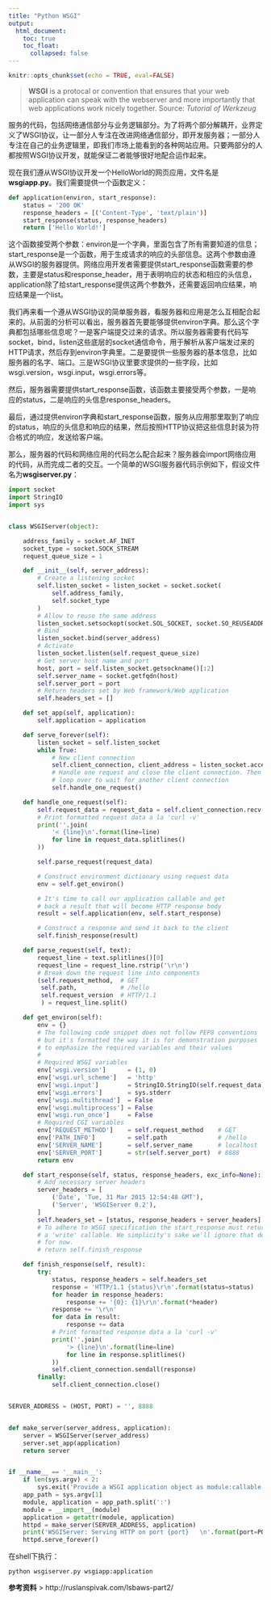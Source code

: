 ```yaml
---
title: "Python WSGI"
output:
  html_document:
    toc: true
    toc_float: 
      collapsed: false
---
```


```r
knitr::opts_chunk$set(echo = TRUE, eval=FALSE)
```


> **WSGI** is a protocal or convention that ensures that your web application can speak with the webserver and more importantly that web applications work nicely together.
Source: *Tutorial of Werkzeug*

服务的代码，包括网络通信部分与业务逻辑部分。为了将两个部分解耦开，业界定义了WSGI协议，让一部分人专注在改进网络通信部分，即开发服务器；一部分人专注在自己的业务逻辑里，即我们市场上能看到的各种网站应用。只要两部分的人都按照WSGI协议开发，就能保证二者能够很好地配合运作起来。

现在我们遵从WSGI协议开发一个HelloWorld的网页应用，文件名是**wsgiapp.py**。我们需要提供一个函数定义：

``` python
def application(environ, start_response):
    status = '200 OK'
    response_headers = [('Content-Type', 'text/plain')]
    start_response(status, response_headers)
    return ['Hello World!']
```

这个函数接受两个参数：environ是一个字典，里面包含了所有需要知道的信息；start_response是一个函数，用于生成请求的响应的头部信息。这两个参数由遵从WSGI的服务器提供。网络应用开发者需要提供start_response函数需要的参数，主要是status和response_header，用于表明响应的状态和相应的头信息，application除了给start_response提供这两个参数外，还需要返回响应结果，响应结果是一个list。

我们再来看一个遵从WSGI协议的简单服务器，看服务器和应用是怎么互相配合起来的。从前面的分析可以看出，服务器首先要能够提供environ字典。那么这个字典都包括哪些信息呢？一是客户端提交过来的请求。所以服务器需要有代码写socket，bind，listen这些底层的socket通信命令，用于解析从客户端发过来的HTTP请求，然后存到environ字典里。二是要提供一些服务器的基本信息，比如服务器的名字、端口。三是WSGI协议里要求提供的一些字段，比如wsgi.version，wsgi.input，wsgi.errors等。

然后，服务器需要提供start_response函数，该函数主要接受两个参数，一是响应的status，二是响应的头信息response_headers。

最后，通过提供environ字典和start_response函数，服务从应用那里取到了响应的status，响应的头信息和响应的结果，然后按照HTTP协议把这些信息封装为符合格式的响应，发送给客户端。

那么，服务器的代码和网络应用的代码怎么配合起来？服务器会import网络应用的代码，从而完成二者的交互。一个简单的WSGI服务器代码示例如下，假设文件名为**wsgiserver.py**：

``` python
import socket
import StringIO
import sys


class WSGIServer(object):

    address_family = socket.AF_INET
    socket_type = socket.SOCK_STREAM
    request_queue_size = 1

    def __init__(self, server_address):
        # Create a listening socket
        self.listen_socket = listen_socket = socket.socket(
            self.address_family,
            self.socket_type
        )
        # Allow to reuse the same address
        listen_socket.setsockopt(socket.SOL_SOCKET, socket.SO_REUSEADDR, 1)
        # Bind
        listen_socket.bind(server_address)
        # Activate
        listen_socket.listen(self.request_queue_size)
        # Get server host name and port
        host, port = self.listen_socket.getsockname()[:2]
        self.server_name = socket.getfqdn(host)
        self.server_port = port
        # Return headers set by Web framework/Web application
        self.headers_set = []

    def set_app(self, application):
        self.application = application

    def serve_forever(self):
        listen_socket = self.listen_socket
        while True:
            # New client connection
            self.client_connection, client_address = listen_socket.accept()
            # Handle one request and close the client connection. Then
            # loop over to wait for another client connection
            self.handle_one_request()

    def handle_one_request(self):
        self.request_data = request_data = self.client_connection.recv(1024)
        # Print formatted request data a la 'curl -v'
        print(''.join(
            '< {line}\n'.format(line=line)
            for line in request_data.splitlines()
        ))

        self.parse_request(request_data)

        # Construct environment dictionary using request data
        env = self.get_environ()

        # It's time to call our application callable and get
        # back a result that will become HTTP response body
        result = self.application(env, self.start_response)

        # Construct a response and send it back to the client
        self.finish_response(result)

    def parse_request(self, text):
        request_line = text.splitlines()[0]
        request_line = request_line.rstrip('\r\n')
        # Break down the request line into components
        (self.request_method,  # GET
         self.path,            # /hello
         self.request_version  # HTTP/1.1
         ) = request_line.split()

    def get_environ(self):
        env = {}
        # The following code snippet does not follow PEP8 conventions
        # but it's formatted the way it is for demonstration purposes
        # to emphasize the required variables and their values
        #
        # Required WSGI variables
        env['wsgi.version']      = (1, 0)
        env['wsgi.url_scheme']   = 'http'
        env['wsgi.input']        = StringIO.StringIO(self.request_data)
        env['wsgi.errors']       = sys.stderr
        env['wsgi.multithread']  = False
        env['wsgi.multiprocess'] = False
        env['wsgi.run_once']     = False
        # Required CGI variables
        env['REQUEST_METHOD']    = self.request_method    # GET
        env['PATH_INFO']         = self.path              # /hello
        env['SERVER_NAME']       = self.server_name       # localhost
        env['SERVER_PORT']       = str(self.server_port)  # 8888
        return env

    def start_response(self, status, response_headers, exc_info=None):
        # Add necessary server headers
        server_headers = [
            ('Date', 'Tue, 31 Mar 2015 12:54:48 GMT'),
            ('Server', 'WSGIServer 0.2'),
        ]
        self.headers_set = [status, response_headers + server_headers]
        # To adhere to WSGI specification the start_response must return
        # a 'write' callable. We simplicity's sake we'll ignore that detail
        # for now.
        # return self.finish_response

    def finish_response(self, result):
        try:
            status, response_headers = self.headers_set
            response = 'HTTP/1.1 {status}\r\n'.format(status=status)
            for header in response_headers:
                response += '{0}: {1}\r\n'.format(*header)
            response += '\r\n'
            for data in result:
                response += data
            # Print formatted response data a la 'curl -v'
            print(''.join(
                '> {line}\n'.format(line=line)
                for line in response.splitlines()
            ))
            self.client_connection.sendall(response)
        finally:
            self.client_connection.close()


SERVER_ADDRESS = (HOST, PORT) = '', 8888


def make_server(server_address, application):
    server = WSGIServer(server_address)
    server.set_app(application)
    return server


if __name__ == '__main__':
    if len(sys.argv) < 2:
        sys.exit('Provide a WSGI application object as module:callable')
    app_path = sys.argv[1]
    module, application = app_path.split(':')
    module = __import__(module)
    application = getattr(module, application)
    httpd = make_server(SERVER_ADDRESS, application)
    print('WSGIServer: Serving HTTP on port {port}   \n'.format(port=PORT))
    httpd.serve_forever()
```

在shell下执行：

```
python wsgiserver.py wsgiapp:application
```

**参考资料**
> http://ruslanspivak.com/lsbaws-part2/


